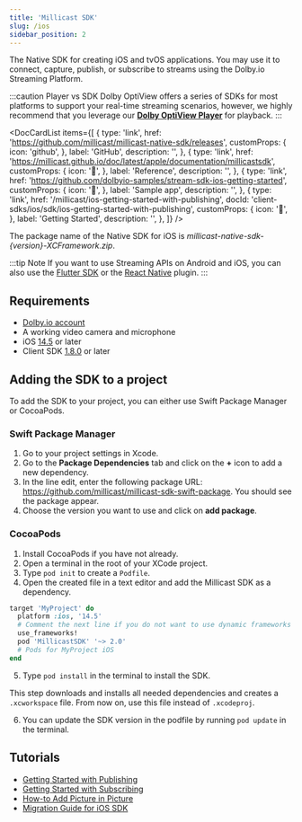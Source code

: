 ```yaml
---
title: 'Millicast SDK'
slug: /ios
sidebar_position: 2
---
```


The Native SDK for creating iOS and tvOS applications. You may use it to connect, capture, publish, or subscribe to streams using the Dolby.io Streaming Platform.

:::caution Player vs SDK
Dolby OptiView offers a series of SDKs for most platforms to support your real-time streaming scenarios, however, we highly recommend that you leverage our [**Dolby OptiView Player**](../player/index.mdx) for playback.
:::


<DocCardList
  items={[
    {
      type: 'link',
      href: 'https://github.com/millicast/millicast-native-sdk/releases',
      customProps: {
        icon: 'github',
      },
      label: 'GitHub',
      description: '',
    },
    {
      type: 'link',
      href: 'https://millicast.github.io/doc/latest/apple/documentation/millicastsdk',
      customProps: {
        icon: '📖',
      },
      label: 'Reference',
      description: '',
    },
    {
      type: 'link',
      href: 'https://github.com/dolbyio-samples/stream-sdk-ios-getting-started',
      customProps: {
        icon: '📱',
      },
      label: 'Sample app',
      description: '',
    },
    {
      type: 'link',
      href: '/millicast/ios-getting-started-with-publishing',
      docId: 'client-sdks/ios/sdk/ios-getting-started-with-publishing',
      customProps: {
        icon: '🚀',
      },
      label: 'Getting Started',
      description: '',
    },
  ]}
/>

The package name of the Native SDK for iOS is _millicast-native-sdk-\{version\}-XCFramework.zip_.

:::tip Note
If you want to use Streaming APIs on Android and iOS, you can also use the [Flutter SDK](/millicast/client-sdks/flutter/index.mdx) or the [React Native](/millicast/client-sdks/react-native/index.mdx) plugin.
:::

## Requirements

- [Dolby.io account](https://dashboard.dolby.io/signup)
- A working video camera and microphone
- iOS [14.5](https://support.apple.com/en-us/HT211808) or later
- Client SDK [1.8.0](https://github.com/millicast/millicast-native-sdk/releases) or later

## Adding the SDK to a project

To add the SDK to your project, you can either use Swift Package Manager or CocoaPods.

### Swift Package Manager

1. Go to your project settings in Xcode.
2. Go to the **Package Dependencies** tab and click on the **+** icon to add a new dependency.
3. In the line edit, enter the following package URL: https://github.com/millicast/millicast-sdk-swift-package. You should see the package appear.
4. Choose the version you want to use and click on **add package**.

### CocoaPods

1. Install CocoaPods if you have not already.
2. Open a terminal in the root of your XCode project.
3. Type `pod init` to create a `Podfile`.
4. Open the created file in a text editor and add the Millicast SDK as a dependency.

```ruby
target 'MyProject' do
  platform :ios, '14.5'
  # Comment the next line if you do not want to use dynamic frameworks
  use_frameworks!
  pod 'MillicastSDK' '~> 2.0'
  # Pods for MyProject iOS
end
```

5. Type `pod install` in the terminal to install the SDK.

This step downloads and installs all needed dependencies and creates a `.xcworkspace` file. From now on, use this file instead of `.xcodeproj`.

6. You can update the SDK version in the podfile by running `pod update` in the terminal.

## Tutorials

- [Getting Started with Publishing](/millicast/client-sdks/ios/sdk/ios-getting-started-with-publishing.md)
- [Getting Started with Subscribing](/millicast/client-sdks/ios/sdk/ios-getting-started-with-subscribing.md)
- [How-to Add Picture in Picture](/millicast/client-sdks/ios/sdk/ios-how-to-add-picture-in-picture.mdx)
- [Migration Guide for iOS SDK](/millicast/client-sdks/ios/sdk/ios-sdk-migration-guide.mdx)
